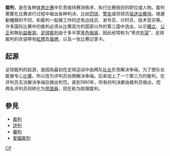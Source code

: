 {{unreferenced|time=2015-03-09T22:53:27+00:00}}
'''裁判'''，是在各种[[体育|体育]][[比赛|比赛]]中负责维持赛场秩序、执行比赛规则的职位或人物。裁判需要在比赛进行过程中做出各种判决，比如[[罚球|罚球]]、[[警告|警告]]或将球员[[驅逐出場|驱逐出赛场]]。視運動種類的不同，和裁判一起做工作的还有边线员、发号员、计时员、技术官员等。许多国际比赛中的裁判必须从比赛双方的国家以外的第三国中选出，以示[[獨立|獨立]]、[[公正|公正]]和無[[利益衝突|利益衝突]]。[[足球裁判|足球裁判]]由于多半穿[[黑色|黑色]][[服装|服装]]，因此经常称为“黑衣[[判官|判官]]”，足球裁判的衣袋帶有[[紅牌|紅牌]]及[[黃牌|黃牌]]，以及一张比赛记录卡。

== 起源 ==
{{main|裁判 (足球)}}
足球裁判的起源，是因為最初在足球运动中由两队[[队长|队长]]负责解决争端，为了使队长能够专心[[比赛|比赛]]，所以改为评判员协商解决争端。后来加上了一个第三方的裁判，在评判员无法解决争端后做出判罚。直到1981年，所有的判决都由裁判员做出，而两名评判员则转化为[[旁證員|旁證員]]，现在称为助理裁判。

<!--
== 各种体育运动中的裁判 ==
===澳洲足球===
===棒球===
===篮球===
===拳击===
===板球===
===台球===
===自行车===
===击剑===
===曲棍球===
===花样滑冰===
===橄榄球===
===足球===

===冰球===
===网球===
===羽毛球===
===乒乓球===
===摔跤===
-->

==參見==
*[[裁判|裁判]]
*[[評判|評判]]
*[[審判|審判]]
*[[愛國裁判|愛國裁判]]

{{Authority control}}
[[Category:體育職業|CP]]